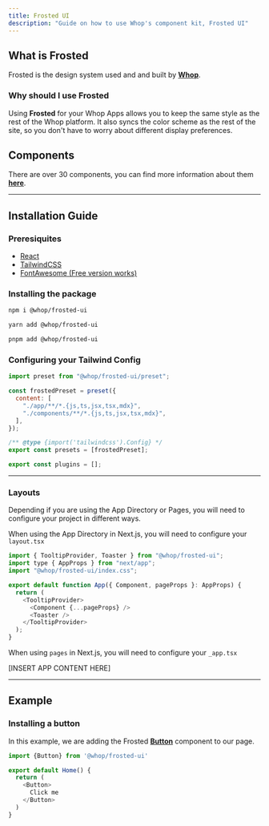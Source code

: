 ```yaml
---
title: Frosted UI
description: "Guide on how to use Whop's component kit, Frosted UI"
---
```


## What is Frosted

Frosted is the design system used and and built by [**Whop**](https://whop.com).

### Why should I use Frosted

Using **Frosted** for your Whop Apps allows you to keep the same style as the rest of the Whop platform. It also syncs the color scheme as the rest of the site, so you don't have to worry about different display preferences.

## Components

There are over 30 components, you can find more information about them [**here**](https://storybook.whop.com).

---

## Installation Guide

### Preresiquites

- [React](https://react.dev/)
- [TailwindCSS](https://tailwindcss.com/)
- [FontAwesome (Free version works)](https://fontawesome.com/)

### Installing the package

<CodeGroup>

```bash npm
npm i @whop/frosted-ui
```

```bash yarn
yarn add @whop/frosted-ui
```

```bash pnpm
pnpm add @whop/frosted-ui
```

</CodeGroup>

### Configuring your Tailwind Config

```javascript
import preset from "@whop/frosted-ui/preset";

const frostedPreset = preset({
  content: [
    "./app/**/*.{js,ts,jsx,tsx,mdx}",
    "./components/**/*.{js,ts,jsx,tsx,mdx}",
  ],
});

/** @type {import('tailwindcss').Config} */
export const presets = [frostedPreset];

export const plugins = [];
```

---

### Layouts

Depending if you are using the App Directory or Pages, you will need to configure your project in different ways.

<AccordionGroup>

<Accordion title="layout.tsx (App Directory)" >

When using the App Directory in Next.js, you will need to configure your `layout.tsx`

```javascript
import { TooltipProvider, Toaster } from "@whop/frosted-ui";
import type { AppProps } from "next/app";
import "@whop/frosted-ui/index.css";

export default function App({ Component, pageProps }: AppProps) {
  return (
    <TooltipProvider>
      <Component {...pageProps} />
      <Toaster />
    </TooltipProvider>
  );
}
```

</Accordion>

<Accordion title="_app.tsx (Pages)" >

When using `pages` in Next.js, you will need to configure your `_app.tsx`

[INSERT APP CONTENT HERE]

</Accordion>

</AccordionGroup>

---

## Example

### Installing a button

In this example, we are adding the Frosted [**Button**](https://storybook.whop.com/?path=/docs/forms-button--documentation) component to our page.

```javascript
import {Button} from '@whop/frosted-ui'

export default Home() {
  return (
    <Button>
      Click me
    </Button>
  )
}
```
